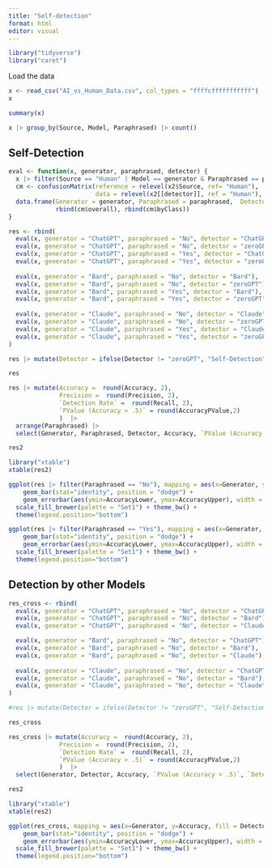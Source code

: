 ```yaml
---
title: "Self-detection"
format: html
editor: visual
---
```


```r
library("tidyverse")
library("caret")
```

Load the data

```r
x <- read_csv("AI_vs_Human_Data.csv", col_types = "ffffcfffffffffff")
x
```


```r
summary(x)
```


```r
x |> group_by(Source, Model, Paraphrased) |> count()
```

## Self-Detection

```r
eval <- function(x, generator, paraphrased, detector) {
  x |> filter(Source == "Human" | Model == generator & Paraphrased == paraphrased) -> x2
  cm <- confusionMatrix(reference = relevel(x2$Source, ref= "Human"), 
                        data = relevel(x2[[detector]], ref = "Human"), positive = "AI")
  data.frame(Generator = generator, Paraphrased = paraphrased,  Detector = detector,
             rbind(cm$overall), rbind(cm$byClass))
}

res <- rbind(
  eval(x, generator = "ChatGPT", paraphrased = "No", detector = "ChatGPT"),
  eval(x, generator = "ChatGPT", paraphrased = "No", detector = "zeroGPT"),
  eval(x, generator = "ChatGPT", paraphrased = "Yes", detector = "ChatGPT"),
  eval(x, generator = "ChatGPT", paraphrased = "Yes", detector = "zeroGPT"),
  
  eval(x, generator = "Bard", paraphrased = "No", detector = "Bard"),
  eval(x, generator = "Bard", paraphrased = "No", detector = "zeroGPT"),
  eval(x, generator = "Bard", paraphrased = "Yes", detector = "Bard"),
  eval(x, generator = "Bard", paraphrased = "Yes", detector = "zeroGPT"),
  
  eval(x, generator = "Claude", paraphrased = "No", detector = "Claude"),
  eval(x, generator = "Claude", paraphrased = "No", detector = "zeroGPT"),
  eval(x, generator = "Claude", paraphrased = "Yes", detector = "Claude"),
  eval(x, generator = "Claude", paraphrased = "Yes", detector = "zeroGPT")
)

res |> mutate(Detector = ifelse(Detector != "zeroGPT", "Self-Detection", "ZeroGPT")) -> res 

res
```

```r
res |> mutate(Accuracy =  round(Accuracy, 2),
              Precision =  round(Precision, 2),
              `Detection Rate` =  round(Recall, 2),
              `PValue (Accuracy > .5)` = round(AccuracyPValue,2)
              )  |> 
  arrange(Paraphrased) |>
  select(Generator, Paraphrased, Detector, Accuracy, `PValue (Accuracy > .5)`, `Detection Rate`, Precision) -> res2

res2

library("xtable")
xtable(res2)
```


```r
ggplot(res |> filter(Paraphrased == "No"), mapping = aes(x=Generator, y=Accuracy, fill = Detector)) +
    geom_bar(stat="identity", position = "dodge") +
    geom_errorbar(aes(ymin=AccuracyLower, ymax=AccuracyUpper), width = .2, position = position_dodge(.9)) +
  scale_fill_brewer(palette = "Set1") + theme_bw() +
  theme(legend.position="bottom")
```

```r
ggplot(res |> filter(Paraphrased == "Yes"), mapping = aes(x=Generator, y=Accuracy, fill = Detector)) +
    geom_bar(stat="identity", position = "dodge") +
    geom_errorbar(aes(ymin=AccuracyLower, ymax=AccuracyUpper), width = .2, position = position_dodge(.9)) +
  scale_fill_brewer(palette = "Set1") + theme_bw() +
  theme(legend.position="bottom")
```


## Detection by other Models

```r
res_cross <- rbind(
  eval(x, generator = "ChatGPT", paraphrased = "No", detector = "ChatGPT"),
  eval(x, generator = "ChatGPT", paraphrased = "No", detector = "Bard"),
  eval(x, generator = "ChatGPT", paraphrased = "No", detector = "Claude"),

  eval(x, generator = "Bard", paraphrased = "No", detector = "ChatGPT"),
  eval(x, generator = "Bard", paraphrased = "No", detector = "Bard"),
  eval(x, generator = "Bard", paraphrased = "No", detector = "Claude"),
  
  eval(x, generator = "Claude", paraphrased = "No", detector = "ChatGPT"),
  eval(x, generator = "Claude", paraphrased = "No", detector = "Bard"),
  eval(x, generator = "Claude", paraphrased = "No", detector = "Claude")
)

#res |> mutate(Detector = ifelse(Detector != "zeroGPT", "Self-Detection", "ZeroGPT")) -> res 

res_cross

```

```r
res_cross |> mutate(Accuracy =  round(Accuracy, 2),
              Precision =  round(Precision, 2),
              `Detection Rate` =  round(Recall, 2),
              `PValue (Accuracy > .5)` = round(AccuracyPValue,2)
              )  |> 
  select(Generator, Detector, Accuracy, `PValue (Accuracy > .5)`, `Detection Rate`, Precision) -> res2

res2

library("xtable")
xtable(res2)
```


```r
ggplot(res_cross, mapping = aes(x=Generator, y=Accuracy, fill = Detector)) +
    geom_bar(stat="identity", position = "dodge") +
    geom_errorbar(aes(ymin=AccuracyLower, ymax=AccuracyUpper), width = .2, position = position_dodge(.9)) +
  scale_fill_brewer(palette = "Set1") + theme_bw() +
  theme(legend.position="bottom")
```
